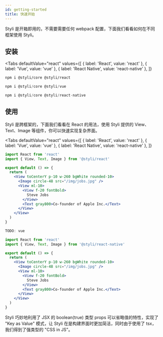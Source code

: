 ```yaml
---
id: getting-started
title: 快速开始
---
```



Styli 是开箱即用的，不需要需要任何 webpack 配置，下面我们看看如何在不同框架使用 Styli。

## 安装

<Tabs
  defaultValue="react"
  values={[
    { label: 'React', value: 'react' },
    { label: 'Vue', value: 'vue' },
    { label: 'React Native', value: 'react-native' },
  ]}
>
  <TabItem value="react">

```bash
npm i @styli/core @styli/react
```

  </TabItem>
  <TabItem value="vue">

```js
npm i @styli/core @styli/vue
```

  </TabItem>

  <TabItem value="react-native">

```js
npm i @styli/core @styli/react-native
```

  </TabItem>
</Tabs>

## 使用

Styli 是跨框架的，下面我们看看在 React 的用法，使用 Styli 提供的 View、Text、Image 等组件，你可以快速实现复杂界面。

<GettingStarted />

<Tabs
  defaultValue="react"
  values={[
    { label: 'React', value: 'react' },
    { label: 'Vue', value: 'vue' },
    { label: 'React Native', value: 'react-native' },
  ]}
>
  <TabItem value="react">

```jsx
import React from 'react'
import { View, Text, Image } from '@styli/react'

export default () => {
  return (
    <View toCenterY p-10 w-260 bgWhite rounded-10>
      <Image circle-48 src="/img/jobs.jpg" />
      <View ml-10>
        <View f-20 fontBold>
          Steve Jobs
        </View>
        <Text gray800>Co-founder of Apple Inc.</Text>
      </View>
    </View>
  )
}
```

  </TabItem>
  <TabItem value="vue">

```js
TODO: vue
```

  </TabItem>

  <TabItem value="react-native">

```jsx
import React from 'react'
import { View, Text, Image } from '@styli/react-native'

export default () => {
  return (
    <View toCenterY p-10 w-260 bgWhite rounded-10>
      <Image circle-48 src="/img/jobs.jpg" />
      <View ml-10>
        <View f-20 fontBold>
          Steve Jobs
        </View>
        <Text gray800>Co-founder of Apple Inc.</Text>
      </View>
    </View>
  )
}
```

  </TabItem>
</Tabs>

Styli 巧妙地利用了 JSX 的 boolean(true) 类型 props 可以省略值的特性，实现了 "Key as Value" 模式，让 Styli 在是构建界面时更加简洁，同时由于使用了 tsx，我们得到了强类型的 "CSS in JS"。
